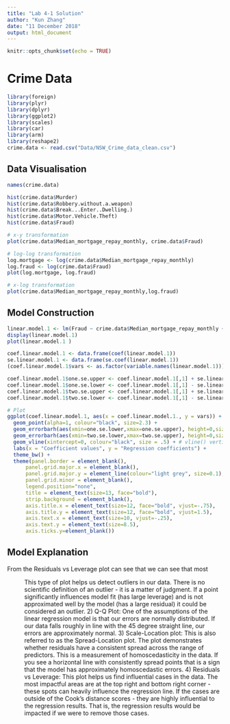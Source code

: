 ```yaml
---
title: "Lab 4-1 Solution"
author: "Kun Zhang"
date: "11 December 2018"
output: html_document
---
```


```r
knitr::opts_chunk$set(echo = TRUE)
```

# Crime Data
```r
library(foreign)
library(plyr)
library(dplyr)
library(ggplot2)
library(scales)
library(car)
library(arm)
library(reshape2)
crime.data <- read.csv("Data/NSW_Crime_data_clean.csv")

```

## Data Visualisation
```r

names(crime.data)

hist(crime.data$Murder)
hist(crime.data$Robbery.without.a.weapon)
hist(crime.data$Break...Enter..Dwelling.)
hist(crime.data$Motor.Vehicle.Theft)
hist(crime.data$Fraud)

# x-y transformation
plot(crime.data$Median_mortgage_repay_monthly, crime.data$Fraud)

# log-log transformation
log.mortgage <- log(crime.data$Median_mortgage_repay_monthly)
log.fraud <- log(crime.data$Fraud)
plot(log.mortgage, log.fraud)

# x-log transformation
plot(crime.data$Median_mortgage_repay_monthly,log.fraud)
```


## Model Construction
```r
linear.model.1 <- lm(Fraud ~ crime.data$Median_mortgage_repay_monthly + crime.data$Median_rent_weekly + crime.data$Median_tot_hhd_inc_weekly + crime.data$Average_household_size, data=crime.data)
display(linear.model.1)
plot(linear.model.1 )

coef.linear.model.1 <- data.frame(coef(linear.model.1))
se.linear.model.1 <- data.frame(se.coef(linear.model.1))
(coef.linear.model.1$vars <- as.factor(variable.names(linear.model.1)))

coef.linear.model.1$one.se.upper <- coef.linear.model.1[,1] + se.linear.model.1[,1]
coef.linear.model.1$one.se.lower <- coef.linear.model.1[,1] - se.linear.model.1[,1]
coef.linear.model.1$two.se.upper <- coef.linear.model.1[,1] + se.linear.model.1[,1] *2
coef.linear.model.1$two.se.lower <- coef.linear.model.1[,1] - se.linear.model.1[,1] *2

# Plot
ggplot(coef.linear.model.1, aes(x = coef.linear.model.1., y = vars)) +
  geom_point(alpha=1, colour="black", size=2.3) +   
  geom_errorbarh(aes(xmin=one.se.lower,xmax=one.se.upper), height=0,size=.75) +
  geom_errorbarh(aes(xmin=two.se.lower,xmax=two.se.upper), height=0,size=.25) +
  geom_vline(xintercept=0, colour="black", size = .5) + # vline() vertica line
  labs(x = "Coefficient values", y = "Regression coefficients") + 
  theme_bw() +
  theme(panel.border = element_blank(), 
      panel.grid.major.x = element_blank(), 
      panel.grid.major.y = element_line(colour="light grey", size=0.1), 
      panel.grid.minor = element_blank(), 
      legend.position="none", 
      title = element_text(size=13, face="bold"), 
      strip.background = element_blank(), 
      axis.title.x = element_text(size=12, face="bold", vjust=-.75), 
      axis.title.y = element_text(size=12, face="bold", vjust=1.5), 
      axis.text.x = element_text(size=10, vjust=-.25), 
      axis.text.y = element_text(size=8.5), 
      axis.ticks.y=element_blank())
```


## Model Explanation
From the Residuals vs Leverage plot can see that we can see that most 

: This type of plot helps us detect outliers in our data. There is no
scientific definition of an outlier - it is a matter of judgment. If a point significantly influences model
fit (has large leverage) and is not approximated well by the model (has a large residual) it could be
considered an outlier.
2) Q-Q Plot: One of the assumptions of the linear regression model is that our errors are normally
distributed. If our data falls roughly in line with the 45 degree straight line, our errors are approximately
normal.
3) Scale-Location plot: This is also referred to as the Spread-Location plot. The plot demonstrates
whether residuals have a consistent spread across the range of predictors. This is a measurement of
homoscedasticity in the data. If you see a horizontal line with consistently spread points that is a sign
that the model has approximately homoscedastic errors.
4) Residuals vs Leverage: This plot helps us find influential cases in the data. The most impactful
areas are at the top right and bottom right corner - these spots can heavily influence the regression
line. If the cases are outside of the Cook's distance scores - they are highly influential to the regression
results. That is, the regression results would be impacted if we were to remove those cases.

